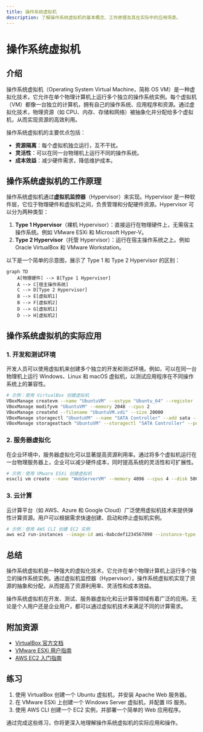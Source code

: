 ```yaml
---
title: 操作系统虚拟机
description: 了解操作系统虚拟机的基本概念、工作原理及其在实际中的应用场景。
---
```


# 操作系统虚拟机

## 介绍

操作系统虚拟机（Operating System Virtual Machine，简称 OS VM）是一种虚拟化技术，它允许在单个物理计算机上运行多个独立的操作系统实例。每个虚拟机（VM）都像一台独立的计算机，拥有自己的操作系统、应用程序和资源。通过虚拟化技术，物理资源（如 CPU、内存、存储和网络）被抽象化并分配给多个虚拟机，从而实现资源的高效利用。

操作系统虚拟机的主要优点包括：
- **资源隔离**：每个虚拟机独立运行，互不干扰。
- **灵活性**：可以在同一台物理机上运行不同的操作系统。
- **成本效益**：减少硬件需求，降低维护成本。

## 操作系统虚拟机的工作原理

操作系统虚拟机通过**虚拟机监控器**（Hypervisor）来实现。Hypervisor 是一种软件层，它位于物理硬件和虚拟机之间，负责管理和分配硬件资源。Hypervisor 可以分为两种类型：

1. **Type 1 Hypervisor**（裸机 Hypervisor）：直接运行在物理硬件上，无需宿主操作系统。例如 VMware ESXi 和 Microsoft Hyper-V。
2. **Type 2 Hypervisor**（托管 Hypervisor）：运行在宿主操作系统之上。例如 Oracle VirtualBox 和 VMware Workstation。

以下是一个简单的示意图，展示了 Type 1 和 Type 2 Hypervisor 的区别：

```mermaid
graph TD
    A[物理硬件] --> B[Type 1 Hypervisor]
    A --> C[宿主操作系统]
    C --> D[Type 2 Hypervisor]
    B --> E[虚拟机1]
    B --> F[虚拟机2]
    D --> G[虚拟机1]
    D --> H[虚拟机2]
```

## 操作系统虚拟机的实际应用

### 1. 开发和测试环境

开发人员可以使用虚拟机来创建多个独立的开发和测试环境。例如，可以在同一台物理机上运行 Windows、Linux 和 macOS 虚拟机，以测试应用程序在不同操作系统上的兼容性。

```bash
# 示例：使用 VirtualBox 创建虚拟机
VBoxManage createvm --name "UbuntuVM" --ostype "Ubuntu_64" --register
VBoxManage modifyvm "UbuntuVM" --memory 2048 --cpus 2
VBoxManage createhd --filename "UbuntuVM.vdi" --size 20000
VBoxManage storagectl "UbuntuVM" --name "SATA Controller" --add sata --controller IntelAHCI
VBoxManage storageattach "UbuntuVM" --storagectl "SATA Controller" --port 0 --device 0 --type hdd --medium "UbuntuVM.vdi"
```

### 2. 服务器虚拟化

在企业环境中，服务器虚拟化可以显著提高资源利用率。通过将多个虚拟机运行在一台物理服务器上，企业可以减少硬件成本，同时提高系统的灵活性和可扩展性。

```bash
# 示例：使用 VMware ESXi 创建虚拟机
esxcli vm create --name "WebServerVM" --memory 4096 --cpus 4 --disk 50GB --network "VM Network"
```

### 3. 云计算

云计算平台（如 AWS、Azure 和 Google Cloud）广泛使用虚拟机技术来提供弹性计算资源。用户可以根据需求快速创建、启动和停止虚拟机实例。

```bash
# 示例：使用 AWS CLI 创建 EC2 实例
aws ec2 run-instances --image-id ami-0abcdef1234567890 --instance-type t2.micro --key-name MyKeyPair --security-group-ids sg-903004f8
```

## 总结

操作系统虚拟机是一种强大的虚拟化技术，它允许在单个物理计算机上运行多个独立的操作系统实例。通过虚拟机监控器（Hypervisor），操作系统虚拟机实现了资源的抽象和分配，从而提高了资源利用率、灵活性和成本效益。

操作系统虚拟机在开发、测试、服务器虚拟化和云计算等领域有着广泛的应用。无论是个人用户还是企业用户，都可以通过虚拟机技术来满足不同的计算需求。

## 附加资源

- [VirtualBox 官方文档](https://www.virtualbox.org/wiki/Documentation)
- [VMware ESXi 用户指南](https://docs.vmware.com/en/VMware-vSphere/index.html)
- [AWS EC2 入门指南](https://aws.amazon.com/ec2/getting-started/)

## 练习

1. 使用 VirtualBox 创建一个 Ubuntu 虚拟机，并安装 Apache Web 服务器。
2. 在 VMware ESXi 上创建一个 Windows Server 虚拟机，并配置 IIS 服务。
3. 使用 AWS CLI 创建一个 EC2 实例，并部署一个简单的 Web 应用程序。

通过完成这些练习，你将更深入地理解操作系统虚拟机的实际应用和操作。